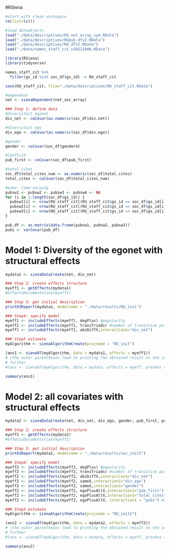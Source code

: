 #RSiena

```r
#start with clean workspace 
rm(list=ls())
```


```r
#load dataobjects
load("./data/descriptives/RU_net_array_sym.RData")
load("./data/descriptives/RUpub_dfv2.RData")
load("./data/descriptives/RU_dfv2.RData")
load("./data/names_staff_cit_v20221006.RData")

library(RSiena)
library(tidyverse)
```

```r
names_staff_cit %>% 
  filter(gs_id %in% soc_df$gs_id) -> RU_staff_cit
```

```r
save(RU_staff_cit, file="./data/descriptives/RU_staff_cit.RData")
```

```r
#dependent
net <- sienaDependent(net_soc_array)
```


```r
### Step 1: define data
#diversiteit egonet
div_net <- coCovar(as.numeric(soc_df$div.net))

#diversiteit ego
div_ego <- coCovar(as.numeric(soc_df$div.ego))

#gender
gender <- coCovar(soc_df$gender4)

#leeftijd
pub_first <- coCovar(soc_df$pub_first)

#total cites
soc_df$total_cites_num <- as.numeric(soc_df$total_cites)
total_cites <- coCovar(soc_df$total_cites_num)
```


```r
#pubs: time-varying
pubsw1 <- pubsw2 <- pubsw3 <- pubsw4 <- NA
for (i in 1:length(soc_df$gs_id)) {
  pubsw1[i] <- nrow(RU_staff_cit[(RU_staff_cit$gs_id == soc_df$gs_id[i]) & RU_staff_cit$year>=2016 & RU_staff_cit$year<=2017,])
  pubsw2[i] <- nrow(RU_staff_cit[(RU_staff_cit$gs_id == soc_df$gs_id[i]) & RU_staff_cit$year>=2018 & RU_staff_cit$year<=2019,])
  pubsw3[i] <- nrow(RU_staff_cit[(RU_staff_cit$gs_id == soc_df$gs_id[i]) & RU_staff_cit$year>=2020 & RU_staff_cit$year<=2022,])
}

pub_df <- as.matrix(data.frame(pubsw1, pubsw2, pubsw3))
pubs <- varCovar(pub_df)
```

# Model 1: Diversity of the egonet with structural effects

```r
mydata1 <- sienaDataCreate(net, div_net)
```


```r
### Step 2: create effects structure
myeff1 <- getEffects(mydata1)
#effectsDocumentation(myeff1)
```


```r

### Step 3: get initial description
print01Report(mydata1, modelname = "./data/results/RU_init")
```


```r
### Step4: specify model
myeff1 <- includeEffects(myeff1, degPlus) #popularity
myeff1 <- includeEffects(myeff1, transTriads) #number of transitive patterns in i's relationships
myeff1 <- includeEffects(myeff1, absDiffX,interaction1="div_net")
```
```r
### Step5 estimate
myAlgorithm <- sienaAlgorithmCreate(projname = "RU_init")
```


```r
(ans1 <- siena07(myAlgorithm, data = mydata1, effects = myeff1))
# (the outer parentheses lead to printing the obtained result on the screen) if necessary, estimate
# further
#(ans <- siena07(myAlgorithm, data = mydata, effects = myeff, prevAns = ans))
```
```r
summary(ans1)
```
# Model 2: all covariates with structural effects

```r
mydata2 <- sienaDataCreate(net, div_net, div_ego, gender, pub_first, pubs, total_cites)
```


```r
### Step 2: create effects structure
myeff2 <- getEffects(mydata2)
#effectsDocumentation(myeff2)
```


```r

### Step 3: get initial description
print01Report(mydata2, modelname = "./data/results/soc_init2")
```


```r
### Step4: specify model
myeff2 <- includeEffects(myeff2, degPlus) #popularity
myeff2 <- includeEffects(myeff2, transTriads) #number of transitive patterns in i's relationships
myeff2 <- includeEffects(myeff2, absDiffX,interaction1="div_net")
myeff2 <- includeEffects(myeff2, sameX,interaction1="div_ego")
myeff2 <- includeEffects(myeff2, sameX,interaction1="gender")
myeff2 <- includeEffects(myeff2, egoPlusAltX,interaction1="pub_first") #if you are older, you will get more collaboration within department 
myeff2 <- includeEffects(myeff2, egoPlusAltX,interaction1="total_cites") 
myeff2 <- includeEffects(myeff2, egoPlusAltX, interaction1 = "pubs") #if you have many pubs, you will probably publish more per year?
```

```r
### Step5 estimate
myAlgorithm <- sienaAlgorithmCreate(projname = "RU_init2")
```

```r
(ans2 <- siena07(myAlgorithm, data = mydata2, effects = myeff2))
# (the outer parentheses lead to printing the obtained result on the screen) if necessary, estimate
# further
#(ans <- siena07(myAlgorithm, data = mydata, effects = myeff, prevAns = ans))
```

```r
summary(ans2)
```

